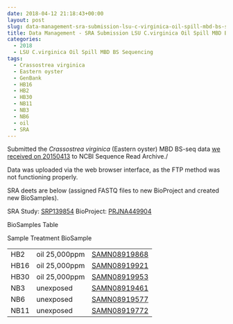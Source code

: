 ```yaml
---
date: 2018-04-12 21:18:43+00:00
layout: post
slug: data-management-sra-submission-lsu-c-virginica-oil-spill-mbd-bs-seq-data
title: Data Management - SRA Submission LSU C.virginica Oil Spill MBD BS-seq Data
categories:
  - 2018
  - LSU C.virginica Oil Spill MBD BS Sequencing
tags:
  - Crassostrea virginica
  - Eastern oyster
  - GenBank
  - HB16
  - HB2
  - HB30
  - NB11
  - NB3
  - NB6
  - oil
  - SRA
---
```


Submitted the _Crassostrea virginica_ (Eastern oyster) MBD BS-seq data [we received on 20150413](https://robertslab.github.io/sams-notebook/posts/2015/2015-04-13-sequence-data-lsu-c-virginica-oil-spill-mbd-bs-seq-demultiplexed/) to NCBI Sequence Read Archive./

Data was uploaded via the web browser interface, as the FTP method was not functioning properly.

SRA deets are below (assigned FASTQ files to new BioProject and created new BioSamples).

SRA Study: [SRP139854](https://www.ncbi.nlm.nih.gov/Traces/study/?acc=SRP139854)
BioProject: [PRJNA449904](https://www.ncbi.nlm.nih.gov/bioproject/PRJNA449904)

BioSamples Table

<table >

<tr >
  Sample
  Treatment
  BioSample
</tr>

<tbody >
<tr >
  
<td >HB2
</td>
  
<td >oil 25,000ppm
</td>
  
<td >[SAMN08919868](https://www.ncbi.nlm.nih.gov/biosample/SAMN08919868)
</td>
</tr>
<tr >
  
<td >HB16
</td>
  
<td >oil 25,000ppm
</td>
  
<td >[SAMN08919921](https://www.ncbi.nlm.nih.gov/biosample/SAMN08919921)
</td>
</tr>
<tr >
  
<td >HB30
</td>
  
<td >oil 25,000ppm
</td>
  
<td >[SAMN08919953](https://www.ncbi.nlm.nih.gov/biosample/SAMN08919953)
</td>
</tr>
<tr >
  
<td >NB3
</td>
  
<td >unexposed
</td>
  
<td >[SAMN08919461](https://www.ncbi.nlm.nih.gov/biosample/SAMN08919461)
</td>
</tr>
<tr >
  
<td >NB6
</td>
  
<td >unexposed
</td>
  
<td >[SAMN08919577](https://www.ncbi.nlm.nih.gov/biosample/SAMN08919577)
</td>
</tr>
<tr >
  
<td >NB11
</td>
  
<td >unexposed
</td>
  
<td >[SAMN08919772](https://www.ncbi.nlm.nih.gov/biosample/SAMN08919772)
</td>
</tr>
</tbody>
</table>
